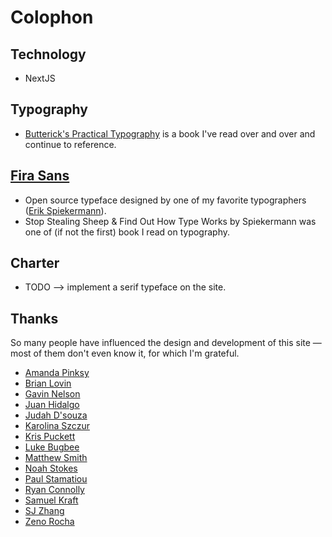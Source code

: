 # Colophon

## Technology

- NextJS

## Typography

- [Butterick's Practical Typography](https://practicaltypography.com/) is a book I've read over and over and continue to reference.

## [Fira Sans](https://mozilla.github.io/Fira/)

- Open source typeface designed by one of my favorite typographers ([Erik Spiekermann](https://spiekermann.com/en/)).
- Stop Stealing Sheep & Find Out How Type Works by Spiekermann was one of (if not the first) book I read on typography.

## Charter

- TODO --> implement a serif typeface on the site.

## Thanks

So many people have influenced the design and development of this site &mdash; most of them don't even know it, for which I'm grateful.

- [Amanda Pinksy](https://amandapinsker.com/)
- [Brian Lovin](https://brianlovin.com/)
- [Gavin Nelson](https://nelson.co)
- [Juan Hidalgo](https://hidalgo.design)
- [Judah D'souza](https://joodaloop.com/)
- [Karolina Szczur](https://thefox.is/about)
- [Kris Puckett](https://www.krispuckett.com/)
- [Luke Bugbee](https://lukebugbee.com/)
- [Matthew Smith](https://matthewsmith.website/)
- [Noah Stokes](https://noahstokes.com/)
- [Paul Stamatiou](https://paulstamatiou.com/)
- [Ryan Connolly](https://dribbble.com/ryconn888)
- [Samuel Kraft](https://samuelkraft.com/)
- [SJ Zhang](https://www.s-j-zhang.com/)
- [Zeno Rocha](https://zenorocha.com/)
